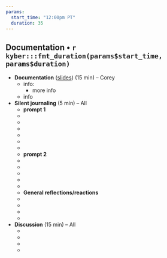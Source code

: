 ```yaml
---
params: 
  start_time: "12:00pm PT"
  duration: 35
---
```


## Documentation • `r kyber:::fmt_duration(params$start_time, params$duration)`

- **Documentation** ([slides](https://docs.google.com/presentation/d/1CSet5VUaXMF48dLPlT3n1OpJ4Iat0LAIKEdTGqIqaDk/edit?usp=sharing)) (15 min) – Corey
  - info:
    - more info
  - info
- **Silent journaling** (5 min) – All
  - **prompt 1**
  - ‎
  -  
  -   
  -  
  -   
  - 
  - **prompt 2**
  - ‎
  -  
  -  
  - 
  - 
  - **General reflections/reactions**
  - ‎
  - 
  - 
  - 
- **Discussion** (15 min) – All
  - ‎
  -  
  - 
  -  
